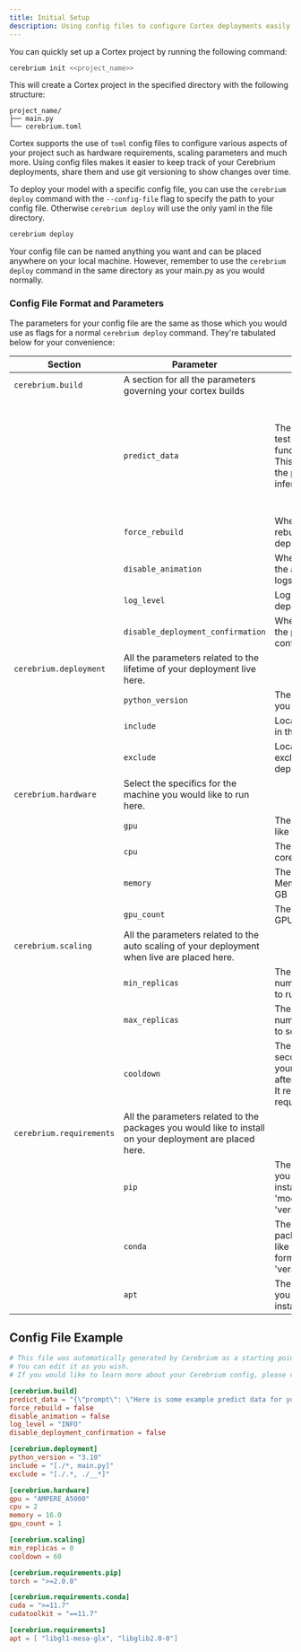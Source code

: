 ```yaml
---
title: Initial Setup
description: Using config files to configure Cortex deployments easily and quickly
---
```


You can quickly set up a Cortex project by running the following command:

```bash
cerebrium init <<project_name>>
```

This will create a Cortex project in the specified directory with the following structure:

```
project_name/
├── main.py
└── cerebrium.toml
```

Cortex supports the use of `toml` config files to configure various aspects of your project such as hardware requirements, scaling parameters and much more.
Using config files makes it easier to keep track of your Cerebrium deployments, share them and use git versioning to show changes over time.

To deploy your model with a specific config file, you can use the `cerebrium deploy` command with the `--config-file` flag to specify the path to your config file. Otherwise `cerebrium deploy` will use the only yaml in the file directory.

```bash
cerebrium deploy
```

Your config file can be named anything you want and can be placed anywhere on your local machine. However, remember to use the `cerebrium deploy` command in the same directory as your main.py as you would normally.

### Config File Format and Parameters

The parameters for your config file are the same as those which you would use as flags for a normal `cerebrium deploy` command. They're tabulated below for your convenience:

| Section | Parameter | Description | Type | Default |
| --- | --- | --- | --- | --- |
| `cerebrium.build` | A section for all the parameters governing your cortex builds | | | |
| | `predict_data` | The data to use to test your predict function on build. This is the same as the payload in a inference call | string | '{"prompt": "Here is some example predict data for your cerebrium.toml which will be used to test your predict function on build."}'  |
| | `force_rebuild` | Whether to force a rebuild of your deployment | boolean | false |
| | `disable_animation` | Whether to disable the animation in the logs. | boolean | false |
| | `log_level` | Log level for the deployment | string | INFO |
| | `disable_deployment_confirmation` | Whether to disable the pre-deployment confirmation prompt | boolean | false |
| `cerebrium.deployment` | All the parameters related to the lifetime of your deployment live here. | | |
| | `python_version` | The Python version you would like to run | float | 3.9 |
| | `include` | Local files to include in the deployment | string | '[./*, main.py]' |
| | `exclude` | Local Files to exclude from the deployment | string | '[./.*, ./__*]' |
| `cerebrium.hardware` | Select the specifics for the machine you would like to run here. | | |
| | `gpu` | The GPU you would like to use. | string | AMPERE_A5000 |    
| | `cpu` | The number of CPU cores to use | int | 2 |
| | `memory` | The amount of Memory to use in GB | float | 14.5 |
| | `gpu_count` | The number of GPUs to specify | int | 2 |
| `cerebrium.scaling` | All the parameters related to the auto scaling of your deployment when live are placed here. | | |
| | `min_replicas` | The minimum number of replicas to run. | int | 0 |
| | `max_replicas` | The maximum number of replicas to scale to. | int | \*plan limit |
| | `cooldown` | The number of seconds to keep your model warm after each request. It resets after every request ends. | int | 60 |
| `cerebrium.requirements` | All the parameters related to the packages you would like to install on your deployment are placed here. | | |
| | `pip` | The pip packages you would like to install. In the format 'module' = 'version_constraints' | dict (toml) | |
| | `conda` | The conda packages you would like to install. In the format 'module' = 'version_constraints' | dict (toml) | |
| | `apt` | The apt packages you would like to install. | list (toml) | |




## Config File Example

```toml
# This file was automatically generated by Cerebrium as a starting point for your project.
# You can edit it as you wish.
# If you would like to learn more about your Cerebrium config, please visit https://docs.cerebrium.ai/cerebrium/environments/initial-setup#config-file-example

[cerebrium.build]
predict_data = "{\"prompt\": \"Here is some example predict data for your cerebrium.toml which will be used to test your predict function on build.\"}"
force_rebuild = false
disable_animation = false
log_level = "INFO"
disable_deployment_confirmation = false

[cerebrium.deployment]
python_version = "3.10"
include = "[./*, main.py]"
exclude = "[./.*, ./__*]"

[cerebrium.hardware]
gpu = "AMPERE_A5000"
cpu = 2
memory = 16.0
gpu_count = 1

[cerebrium.scaling]
min_replicas = 0
cooldown = 60

[cerebrium.requirements.pip]
torch = ">=2.0.0"

[cerebrium.requirements.conda]
cuda = ">=11.7"
cudatoolkit = "==11.7"

[cerebrium.requirements]
apt = [ "libgl1-mesa-glx", "libglib2.0-0"]

```
